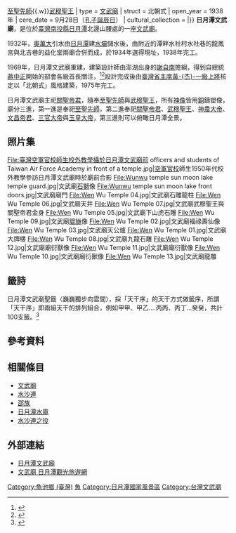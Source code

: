 {{Coord|23|52|11.9|N|120|55|38.9|E|display=title}}
{{Infobox religious building
| name = 日月潭文武廟
| native_name = Sun Moon Lake Wen Wu Temple
| native_name_lang = zh
| image = 555, Taiwan, 南投縣魚池鄉水社村 - panoramio.jpg
| image_upright =
| alt = 
| caption = 
| map_type = 
| map_size = 
| map_alt = 
| map_relief = 
| map_caption = 
| coordinates = 
| coordinates_footnotes = 
| religious_affiliation = 
| locale =
| location = {{ROC-TW}}<br>[[南投縣|南投縣]][[魚池鄉_(臺灣)|魚池鄉]]
| deity = 
| rite = 
| sect = 
| tradition = 
| festival = <!-- or | festivals = -->
| cercle = 
| sector = 
| municipality = 
| district = 
| territory = 
| prefecture = 
| state = 
| province = 
| region = 
| country = 
| administration = 
| consecration_year = 
| organisational_status = <!-- or | organizational_status = -->
| functional_status = 
| heritage_designation = 
| ownership = 
| governing_body = 
| leadership = 
| bhattaraka = 
| patron = 
| website = [http://www.wenwu.org.tw/ www.wenwu.org.tw]
| architect = 
| architecture_type = [[文武廟|文武廟]]
| architecture_style = 
| founded_by = 
| creator = 
| funded_by = 
| general_contractor = 
| established = 
| groundbreaking = 
| year_completed = 1938年（原建築）<br>1969年（現建築）
| construction_cost = 
| date_demolished = <!-- or | date_destroyed = -->
| facade_direction = 
| capacity = 
| length = 
| width = 
| width_nave = 
| interior_area = 
| height_max = 
| dome_quantity = 
| dome_height_outer = 
| dome_height_inner = 
| dome_dia_outer = 
| dome_dia_inner = 
| minaret_quantity = 
| minaret_height = 
| spire_quantity = 
| spire_height = 
| site_area = 
| temple_quantity = 
| monument_quantity = 
| shrine_quantity = 
| inscriptions = 
| materials = 
| elevation_m = <!-- or | elevation_ft = -->
| elevation_footnotes = 
| nrhp = 
| designated = 
| added = 
| refnum = 
| footnotes = 
}}
{{東亞廟宇
| name = 日月潭文武廟
| img = File:Wunwu temple sun moon lake.jpg
| img_capt = 文武廟
| image_width = 250
| chinese= 日月潭文武廟
| tradchi= 日月潭文武廟
| simpchi=
| location = {{ROC-TW}}<br>[[南投縣|南投縣]][[魚池鄉_(臺灣)|魚池鄉]]水社村
| god = [[關聖帝君|關聖帝君]]{{.w}}[[至聖先師|至聖先師]]{{.w}}[[岳飛|武穆聖王]]
| type = [[文武廟|文武廟]]
| struct = 北朝式
| open_year = 1938年
| cere_date = 9月28日（[[孔子誕辰日|孔子誕辰日]]）
| cultural_collection =
|}}
'''日月潭文武廟'''，是位於[[臺灣|臺灣]][[南投縣|南投縣]][[日月潭|日月潭]]北邊山腰處的一座[[文武廟|文武廟]]。

1932年，[[奧萬大國家森林遊樂區|奧萬大]]引水由[[日月潭|日月潭]]建[[水壩|水壩]]儲水後，由附近的潭畔水社村水社巷的龍鳳宮與北吉巷的益化堂兩廟合併而成，於1934年選得現址，1938年完工。

1969年，日月潭文武廟重建，建築設計師由澎湖出身的[[謝自南|謝自南]]擔綱，得到自總統[[蔣中正|蔣中正]]開始的部會各級首長關注，<ref name=":0">{{Cite web |author=張志成 |title=謝自南 |url=http://nrch.culture.tw/twpedia.aspx?id=8905 |accessdate=2018-10-23 |date=2009-09-09 |publisher=臺灣大百科全書 |archivedate=2018-10-25|archiveurl=https://web.archive.org/web/20181025150412/http://nrch.culture.tw/twpedia.aspx?id=8905 }}</ref><ref name=":3">{{Cite web |author=許雪姬 |title=謝自南 |url=https://penghu.info/OB45B54B2A8ABA7F1D32 |accessdate=2018-10-23 |year=2005 |publisher=澎湖知識服務平台 |archivedate=2018-10-25 |archiveurl=https://web.archive.org/web/20181025150103/https://penghu.info/OB45B54B2A8ABA7F1D32 |deadurl=no }}</ref>設計完成後由[[臺灣省主席|臺灣省主席]][[黃杰_(將軍)|黃-{杰}-]][[一級上將|一級上將]]核定以「北朝式」風格建築，1975年完工。

日月潭文武廟主祀[[關聖帝君|關聖帝君]]，隨奉[[至聖先師|至聖先師]]與[[岳飛|武穆聖王]]，所有[[神像|神像]]皆用[[銅|銅]]鑄塑像，廟分三進，第一進是奉祀[[至聖先師|至聖先師]]，第二進奉祀[[關聖帝君|關聖帝君]]、[[岳飛|武穆聖王]]、[[神農大帝|神農大帝]]、[[文昌帝君|文昌帝君]]、[[三官大帝|三官大帝]]與[[玉皇大帝|玉皇大帝]]，第三進則可以俯瞰日月潭全景。

==照片集==
<gallery>
File:臺灣空軍官校師生校外教學攝於日月潭文武廟前 officers and students of Taiwan Air Force Academy in front of a temple.jpg|[[空軍官校|空軍官校]]師生1950年代校外教學參訪日月潭文武廟時於廟前合影
File:Wunwu temple sun moon lake temple guard.jpg|文武廟[[石獅子|石獅]]像
File:Wunwu temple sun moon lake front doors.jpg|文武廟廟門
File:Wen Wu Temple 04.jpg|文武廟石雕龍柱
File:Wen Wu Temple 06.jpg|文武廟天井
File:Wen Wu Temple 07.jpg|文武廟武穆聖王與關聖帝君金身
File:Wen Wu Temple 05.jpg|文武廟下山虎石雕
File:Wen Wu Temple 09.jpg|文武廟[[貔貅|貔貅]]像
File:Wen Wu Temple 02.jpg|文武廟福祿壽仙像
File:Wen Wu Temple 03.jpg|文武廟天公爐
File:Wen Wu Temple 01.jpg|文武廟大牌樓
File:Wen Wu Temple 08.jpg|文武廟九龍石雕
File:Wen Wu Temple 12.jpg|文武廟廟衍獸像
File:Wen Wu Temple 11.jpg|文武廟廟衍獸像
File:Wen Wu Temple 10.jpg|文武廟廟衍獸像
File:Wen Wu Temple 13.jpg|文武廟龍雕
</gallery>

==籤詩==
日月潭文武廟聖籤〈巍巍獨步向雲間〉，採「天干序」的天干方式做籤序，所謂「天干序」即兩組天干的排列組合，例如甲甲、甲乙....丙丙、丙丁...癸癸，共計100支籤。<ref>{{Cite book |author=王儷容 |title=《解籤》 |publisher=時報 |year=2017 |location=台北市 |pages=13 |isbn=9789571368603 |language=zh-tw }}</ref>

== 參考資料 ==
{{Reflist}}

== 相關條目 ==
* [[文武廟|文武廟]]
* [[水沙連|水沙連]]
* [[邵族|邵族]]
* [[日月潭水力電氣工事|日月潭水庫]]
* [[水沙連之役|水沙連之役]]

== 外部連結 ==
{{Commons_category|Wen Wu Temple, Sun Moon Lake}}
*[http://www.wenwu.org.tw/ 日月潭文武廟] {{Wayback|url=http://www.wenwu.org.tw/ |date=20210121102108 }}
*[https://web.archive.org/web/20191021052725/https://www.sunmoonlake.gov.tw/zh-tw/attractions/detail/33 文武廟  日月潭觀光旅遊網]

{{Portal bar|南投|道教|建築|border=no}}
[[Category:魚池鄉_(臺灣)|Category:魚池鄉 (臺灣)]]
[[Category:南投縣關帝廟|魚]]
[[Category:日月潭國家風景區|Category:日月潭國家風景區]]
[[Category:台灣文武廟|Category:台灣文武廟]]